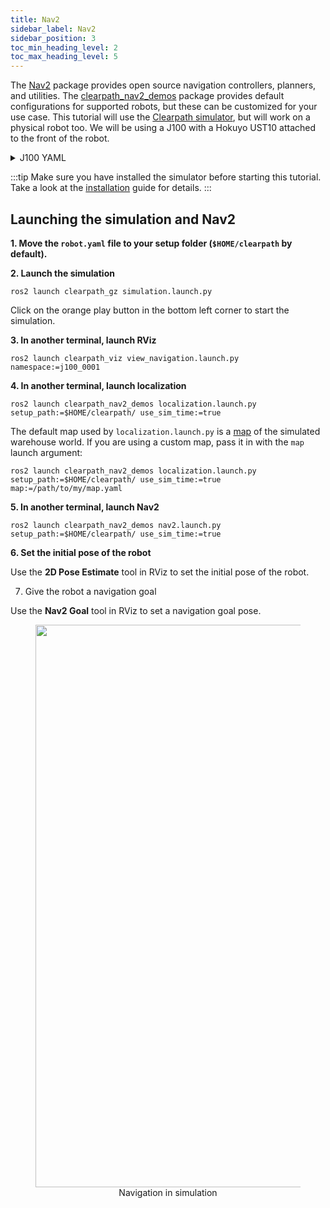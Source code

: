 ```yaml
---
title: Nav2
sidebar_label: Nav2
sidebar_position: 3
toc_min_heading_level: 2
toc_max_heading_level: 5
---
```


The [Nav2](https://github.com/ros-planning/navigation2) package provides open source navigation controllers, planners, and utilities. The [clearpath_nav2_demos](https://github.com/clearpathrobotics/clearpath_nav2_demos/tree/main) package
provides default configurations for supported robots, but these can be customized for your use case. This tutorial will use the [Clearpath simulator](../simulator/overview), but will work on a physical robot too.
We will be using a J100 with a Hokuyo UST10 attached to the front of the robot.

<details><summary>J100 YAML</summary>
<p>

```yaml
serial_number: j100-0001
version: 0
system:
  hosts:
    self: cpr-j100-0001
    platform:
      cpr-j100-0001: 192.168.131.1
    onboard: {}
    remote: {}
  ros2:
    username: administrator
    namespace: j100_0001
    domain_id: 0
    rmw_implementation: rmw_fastrtps_cpp
platform:
  controller: ps4
  decorations:
    front_bumper:
      enabled: true
      model: default
      xyz: [0.0, 0.0, 0.0]
      rpy: [0.0, 0.0, 0.0]
      extension: 0.0
    rear_bumper:
      enabled: true
      model: default
      xyz: [0.0, 0.0, 0.0]
      rpy: [0.0, 0.0, 0.0]
      extension: 0.0
    top_plate:
      enabled: true
      model: default
      xyz: [0.0, 0.0, 0.0]
      rpy: [0.0, 0.0, 0.0]
  extras:
    urdf: null
    control: null
sensors:
  lidar2d:
    - model: hokuyo_ust10
      urdf_enabled: true
      launch_enabled: true
      parent: front_mount
      xyz: [0.0, 0.0, 0.0]
      rpy: [0.0, 0.0, 0.0]
      ros_parameters:
        angle_min: -1.5707
        angle_max: 1.5707
```

</p>
</details>

:::tip
Make sure you have installed the simulator before starting this tutorial. Take a look at the [installation](../simulator/install) guide for details.
:::

## Launching the simulation and Nav2

**1. Move the `robot.yaml` file to your setup folder (`$HOME/clearpath` by default).**

**2. Launch the simulation**

```
ros2 launch clearpath_gz simulation.launch.py
```

Click on the orange play button in the bottom left corner to start the simulation.

**3. In another terminal, launch RViz**

```
ros2 launch clearpath_viz view_navigation.launch.py namespace:=j100_0001
```

**4. In another terminal, launch localization**

```
ros2 launch clearpath_nav2_demos localization.launch.py setup_path:=$HOME/clearpath/ use_sim_time:=true
```

The default map used by `localization.launch.py` is a [map](https://github.com/clearpathrobotics/clearpath_nav2_demos/blob/main/maps/warehouse.yaml) of the simulated warehouse world.
If you are using a custom map, pass it in with the `map` launch argument:

```
ros2 launch clearpath_nav2_demos localization.launch.py setup_path:=$HOME/clearpath/ use_sim_time:=true map:=/path/to/my/map.yaml
```

**5. In another terminal, launch Nav2**

```
ros2 launch clearpath_nav2_demos nav2.launch.py setup_path:=$HOME/clearpath/ use_sim_time:=true
```

**6. Set the initial pose of the robot**

Use the **2D Pose Estimate** tool in RViz to set the initial pose of the robot.

7. Give the robot a navigation goal

Use the **Nav2 Goal** tool in RViz to set a navigation goal pose.

<center>
  <figure>
    <img
      src={require("./img/nav2.gif").default}
      width="900"
    />
    <figcaption>Navigation in simulation</figcaption>
  </figure>
</center>
